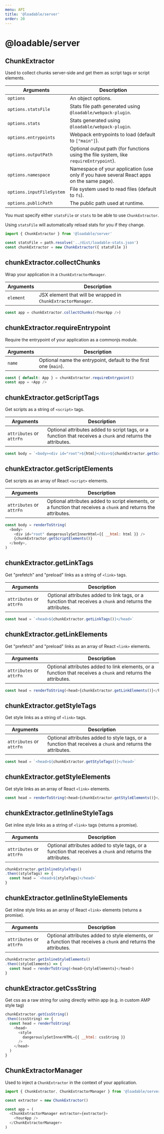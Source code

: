 ```yaml
---
menu: API
title: '@loadable/server'
order: 20
---
```


# @loadable/server

## ChunkExtractor

Used to collect chunks server-side and get them as script tags or script elements.

| Arguments                 | Description                                                                               |
| ------------------------- | ----------------------------------------------------------------------------------------- |
| `options`                 | An object options.                                                                        |
| `options.statsFile`       | Stats file path generated using `@loadable/webpack-plugin`.                               |
| `options.stats`           | Stats generated using `@loadable/webpack-plugin`.                                         |
| `options.entrypoints`     | Webpack entrypoints to load (default to `["main"]`).                                      |
| `options.outputPath`      | Optional output path (for functions using the file system, like `requireEntrypoint`).     |
| `options.namespace`       | Namespace of your application (use only if you have several React apps on the same page). |
| `options.inputFileSystem` | File system used to read files (default to `fs`).                                         |
| `options.publicPath`      | The public path used at runtime.                                                          |

You must specify either `statsFile` or `stats` to be able to use `ChunkExtractor`.

Using `statsFile` will automatically reload stats for you if they change.

```js
import { ChunkExtractor } from '@loadable/server'

const statsFile = path.resolve('../dist/loadable-stats.json')
const chunkExtractor = new ChunkExtractor({ statsFile })
```

## chunkExtractor.collectChunks

Wrap your application in a `ChunkExtractorManager`.

| Arguments | Description                                                  |
| --------- | ------------------------------------------------------------ |
| `element` | JSX element that will be wrapped in `ChunkExtractorManager`. |

```js
const app = chunkExtractor.collectChunks(<YourApp />)
```

## chunkExtractor.requireEntrypoint

Require the entrypoint of your application as a commonjs module.

| Arguments | Description                                                      |
| --------- | ---------------------------------------------------------------- |
| `name`    | Optional name the entrypoint, default to the first one (`main`). |

```js
const { default: App } = chunkExtractor.requireEntrypoint()
const app = <App />
```

## chunkExtractor.getScriptTags

Get scripts as a string of `<script>` tags.

| Arguments                | Description                                                                                                 |
| ------------------------ | ----------------------------------------------------------------------------------------------------------- |
| `attributes` or `attrFn` | Optional attributes added to script tags, or a function that receives a `chunk` and returns the attributes. |

```js
const body = `<body><div id="root">${html}</div>${chunkExtractor.getScriptTags()}</body>`
```

## chunkExtractor.getScriptElements

Get scripts as an array of React `<script>` elements.

| Arguments                | Description                                                                                                     |
| ------------------------ | --------------------------------------------------------------------------------------------------------------- |
| `attributes` or `attrFn` | Optional attributes added to script elements, or a function that receives a `chunk` and returns the attributes. |

```js
const body = renderToString(
  <body>
    <div id="root" dangerouslySetInnerHtml={{ __html: html }} />
    {chunkExtractor.getScriptElements()}
  </body>,
)
```

## chunkExtractor.getLinkTags

Get "prefetch" and "preload" links as a string of `<link>` tags.

| Arguments                | Description                                                                                               |
| ------------------------ | --------------------------------------------------------------------------------------------------------- |
| `attributes` or `attrFn` | Optional attributes added to link tags, or a function that receives a `chunk` and returns the attributes. |

```js
const head = `<head>${chunkExtractor.getLinkTags()}</head>`
```

## chunkExtractor.getLinkElements

Get "prefetch" and "preload" links as an array of React `<link>` elements.

| Arguments                | Description                                                                                                   |
| ------------------------ | ------------------------------------------------------------------------------------------------------------- |
| `attributes` or `attrFn` | Optional attributes added to link elements, or a function that receives a `chunk` and returns the attributes. |

```js
const head = renderToString(<head>{chunkExtractor.getLinkElements()}</head>)
```

## chunkExtractor.getStyleTags

Get style links as a string of `<link>` tags.

| Arguments                | Description                                                                                                |
| ------------------------ | ---------------------------------------------------------------------------------------------------------- |
| `attributes` or `attrFn` | Optional attributes added to style tags, or a function that receives a `chunk` and returns the attributes. |

```js
const head = `<head>${chunkExtractor.getStyleTags()}</head>`
```

## chunkExtractor.getStyleElements

Get style links as an array of React `<link>` elements.

```js
const head = renderToString(<head>{chunkExtractor.getStyleElements()}</head>)
```

## chunkExtractor.getInlineStyleTags

Get inline style links as a string of `<link>` tags (returns a promise).

| Arguments                | Description                                                                                                |
| ------------------------ | ---------------------------------------------------------------------------------------------------------- |
| `attributes` or `attrFn` | Optional attributes added to style tags, or a function that receives a `chunk` and returns the attributes. |

```js
chunkExtractor.getInlineStyleTags()
.then((styleTags) => {
  const head = `<head>${styleTags}</head>`
}
```

## chunkExtractor.getInlineStyleElements

Get inline style links as an array of React `<link>` elements (returns a promise).

| Arguments                | Description                                                                                                    |
| ------------------------ | -------------------------------------------------------------------------------------------------------------- |
| `attributes` or `attrFn` | Optional attributes added to style elements, or a function that receives a `chunk` and returns the attributes. |

```js
chunkExtractor.getInlineStyleElements()
.then((styleElements) => {
  const head = renderToString(<head>{styleElements}</head>)
}
```

## chunkExtractor.getCssString

Get css as a raw string for using directly within app (e.g. in custom AMP style tag)

```js
chunkExtractor.getCssString()
.then((cssString) => {
  const head = renderToString(
    <head>
      <style
        dangerouslySetInnerHTML={{ __html: cssString }}
      />
    </head>
  )
}
```

## ChunkExtractorManager

Used to inject a `ChunkExtractor` in the context of your application.

```js
import { ChunkExtractor, ChunkExtractorManager } from '@loadable/server'

const extractor = new ChunkExtractor()

const app = (
  <ChunkExtractorManager extractor={extractor}>
    <YourApp />
  </ChunkExtractorManager>
)
```
